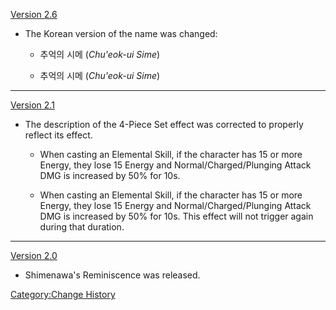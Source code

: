 [[Version 2.6]]
* The Korean version of the name was changed:
**{{Color|Old:}} 추억의 시메{{Highlight|카자리}} (''Chu'eok-ui Sime{{Highlight|kajari}}'')
**{{Color|New:}} 추억의 시메{{Highlight|나와}} (''Chu'eok-ui Sime{{Highlight|nawa}}'')
----
[[Version 2.1]]
*The description of the 4-Piece Set effect was corrected to properly reflect its effect.
**{{Color|Old description:}} When casting an Elemental Skill, if the character has 15 or more Energy, they lose 15 Energy and Normal/Charged/Plunging Attack DMG is increased by 50% for 10s.
**{{Color|New description:}} When casting an Elemental Skill, if the character has 15 or more Energy, they lose 15 Energy and Normal/Charged/Plunging Attack DMG is increased by 50% for 10s. <span class="bg-highlight">This effect will not trigger again during that duration.</span>
----
[[Version 2.0]]
*Shimenawa's Reminiscence was released.

<noinclude>[[Category:Change History]]</noinclude>